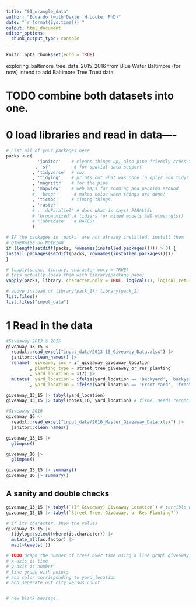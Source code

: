 ```yaml
---
title: "01_wrangle_data"
author: "Eduardo (with Dexter H Locke, PhD)"
date: "`r format(Sys.time())`"
output: html_document
editor_options: 
  chunk_output_type: console
---
```


```r
knitr::opts_chunk$set(echo = TRUE)
```


exploring_baltimore_tree_data_2015_2016 from Blue Water Baltimore (for now) intend to add Baltimore Tree Trust data


# TODO combine both datasets into one.

# 0 load libraries and read in data----
```r
# List all of your packages here
packs <-c(
            'janitor'    # cleans things up, also pipe-friendly cross-tabulations
           , 'sf'         # for spatial data support
          , 'tidyverse'  # cuz
          , 'tidylog'    # prints out what was done in dplyr and tidyr
          , 'magrittr'   # for the pipe
          , 'mapview'    # web maps for zooming and panning around
          #, 'beepr'      # makes noise when things are done!
          , 'tictoc'     # timing things.
          , 'raster'
          # , 'doParallel' # does what is says! PARALLEL
          # 'broom.mixed',# tidiers for mixed models AND nlme::gls()
          # 'lubridate'   # DATES!
          )  

# IF the packages in 'packs' are not already installed, install them
# OTHERWISE do NOTHING
if (length(setdiff(packs, rownames(installed.packages()))) > 0) {
install.packages(setdiff(packs, rownames(installed.packages())))
}

# lapply(packs, library, character.only = TRUE)
# this actually loads them with library(package_name)
vapply(packs, library, character.only = TRUE, logical(1), logical.return = TRUE, quietly = TRUE)

# above instead of library(pack_1); library(pack_2)
list.files()
list.files("input_data")
```


# 1 Read in the data
```r
#Giveaway 2013 & 2015
giveaway_13_15 <- 
  readxl::read_excel("input_data/2013-15_Giveaway_Data.xlsx") |> 
  janitor::clean_names() |> 
  rename(  giveaway_loc = if_giveaway_giveaway_location
         , planting_type = street_tree_giveaway_or_res_planting
         , yard_location = x17) |> 
  mutate(  yard_location = ifelse(yard_location == 'Backyard', 'backyard', yard_location)
         , yard_location = ifelse(yard_location == 'Front Yard', 'front yard', yard_location))

giveaway_13_15 |> tabyl(yard_location)
giveaway_13_15 |> tabyl(notes_16, yard_location) # fixme, needs reconciliation

#Giveaway 2016
giveaway_16 <- 
  readxl::read_excel("input_data/2016_Master_Giveaway_Data.xlsx") |> 
  janitor::clean_names()

giveaway_13_15 |> 
  glimpse()

giveaway_16 |> 
  glimpse()

giveaway_13_15 |> summary()
giveaway_16 |> summary()

```


## A sanity and double checks
```r

giveaway_13_15 |> tabyl(`(If Giveaway) Giveaway Location`) # terrible names
giveaway_13_15 |> tabyl(`Street Tree, Giveaway, or Res Planting?`)

# if its character, show the values
giveaway_13_15 |>
  tidylog::select(where(is.character)) |>
  mutate_all(as.factor) |>
  map(~levels(.))

# TODO graph the number of trees over time using a line graph giveaway_13_15
# x-axis is time
# y-axis is number
# line graph with points
# and color corrisponding to yard_location
# and seperate out city versus count


# new blank message.

```





